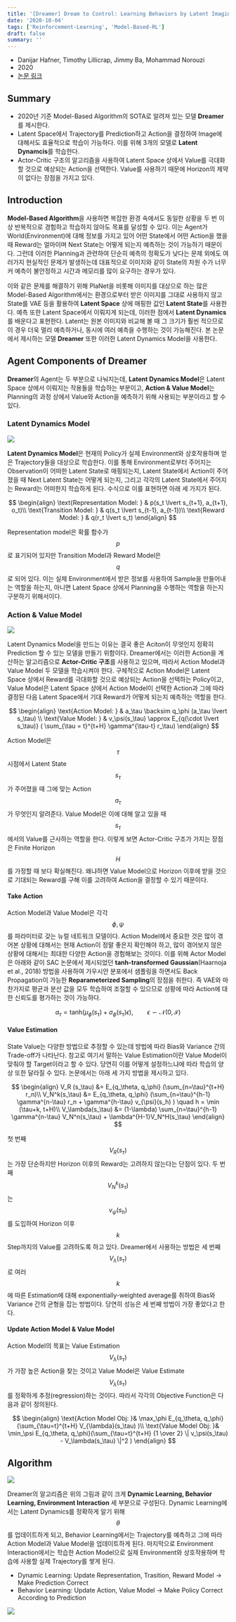 ```yaml
---
title: '[Dreamer] Dream to Control: Learning Behaviors by Latent Imagination'
date: '2020-10-04'
tags: ['Reinforcement-Learning', 'Model-Based-RL']
draft: false
summary: ''
---
```


- Danijar Hafner, Timothy Lillicrap, Jimmy Ba, Mohammad Norouzi
- 2020
- [논문 링크](https://arxiv.org/abs/1912.01603)

## Summary

- 2020년 기준 Model-Based Algorithm의 SOTA로 알려져 있는 모델 **Dreamer**를 제시한다.
- Latent Space에서 Trajectory를 Prediction하고 Action을 결정하여 Image에 대해서도 효율적으로 학습이 가능하다. 이를 위해 3개의 모델로 **Latent Dynamcis**를 학습한다.
- Actor-Critic 구조의 알고리즘을 사용하여 Latent Space 상에서 Value를 극대화할 것으로 예상되는 Action을 선택한다. Value를 사용하기 때문에 Horizon의 제약이 없다는 장점을 가지고 있다.

## Introduction

**Model-Based Algorithm**을 사용하면 복잡한 환경 속에서도 동일한 상황을 두 번 이상 반복적으로 경험하고 학습하지 않아도 목표를 달성할 수 있다. 이는 Agent가 World(Environment)에 대해 정보를 가지고 있어 어떤 State에서 어떤 Action을 했을 때 Reward는 얼마이며 Next State는 어떻게 되는지 예측하는 것이 가능하기 때문이다. 그런데 이러한 Planning과 관련하여 단순히 예측의 정확도가 낮다는 문제 외에도 여러가지 현실적인 문제가 발생하는데 대표적으로 이미지와 같이 State의 차원 수가 너무 커 예측이 불안정하고 시간과 메모리를 많이 요구하는 경우가 있다.

이와 같은 문제를 해결하기 위해 PlaNet을 비롯해 이미지를 대상으로 하는 많은 Model-Based Algorithm에서는 환경으로부터 받은 이미지를 그대로 사용하지 않고 State를 VAE 등을 활용하여 **Latent Space** 상에 매핑한 값인 **Latent State**를 사용한다. 예측 또한 Latent Space에서 이뤄지게 되는데, 이러한 점에서 **Latent Dynamics**를 배운다고 표현한다. Latent는 원본 이미지와 비교해 볼 때 그 크기가 훨씬 적으므로 이 경우 더욱 멀리 예측하거나, 동시에 여러 예측을 수행하는 것이 가능해진다. 본 논문에서 제시하는 모델 **Dreamer** 또한 이러한 Latent Dynamics Model을 사용한다.

## Agent Components of Dreamer

**Dreamer**의 Agent는 두 부분으로 나눠지는데, **Latent Dynamics Model**은 Latent Space 상에서 이뤄지는 작용들을 학습하는 부분이고, **Action & Value Model**는 Planning의 과정 상에서 Value와 Action을 예측하기 위해 사용되는 부분이라고 할 수 있다.

### Latent Dynamics Model

<img
  src="/static/images/paper-review/dreamer_latent_dynamics_model.png"
  className="mx-auto my-4 block w-[24em]"
/>

**Latent Dynamics Model**은 현재의 Policy가 실제 Environment와 상호작용하며 얻은 Trajectory들을 대상으로 학습한다. 이를 통해 Environment로부터 주어지는 Observation이 어떠한 Latent State로 매핑되는지, Latent State에서 Action이 주어졌을 때 Next Latent State는 어떻게 되는지, 그리고 각각의 Latent State에서 주어지는 Reward는 어떠한지 학습하게 된다. 수식으로 이를 표현하면 아래 세 가지가 된다.

$$
\begin{align}
\text{Representation Model:  } & p(s_t \lvert s_{t+1}, a_{t+1}, o_t)\\
\text{Transition Model:  } & q(s_t \lvert s_{t-1}, a_{t-1})\\
\text{Reward Model:  } & q(r_t \lvert s_t)
\end{align}
$$

Representation model은 확률 함수가 $$p$$로 표기되어 있지만 Transition Model과 Reward Model은 $$q$$로 되어 있다. 이는 실제 Environment에서 받은 정보를 사용하여 Sample을 만들어내는 역할을 하는지, 아니면 Latent Space 상에서 Planning을 수행하는 역할을 하는지 구분하기 위해서이다.

### Action & Value Model

<img
  src="/static/images/paper-review/dreamer_behavior_in_imagination.png"
  className="mx-auto my-4 block w-[24em]"
/>

Latent Dynamics Model을 만드는 이유는 결국 좋은 Aciton이 무엇인지 정확히 Prediction 할 수 있는 모델을 만들기 위함이다. Dreamer에서는 이러한 Action을 계산하는 알고리즘으로 **Actor-Critic 구조**를 사용하고 있으며, 따라서 Action Model과 Value Model 두 모델을 학습시켜야 한다. 구체적으로 Action Model은 Latent Space 상에서 Reward를 극대화할 것으로 예상되는 Action을 선택하는 Policy이고, Value Model은 Latent Space 상에서 Action Model이 선택한 Action과 그에 따라 결정된 다음 Latent Space에서 기대 Reward가 어떻게 되는지 예측하는 역할을 한다.

$$
\begin{align}
\text{Action Model:  } & a_\tau \backsim q_\phi (a_\tau \lvert s_\tau) \\
\text{Value Model:  } & v_\psi(s_\tau) \approx E_{q(\cdot \lvert s_\tau)} ( \sum_{\tau = t}^{t+H} \gamma^{\tau-t} r_\tau)
\end{align}
$$

Action Model은 $$\tau$$시점에서 Latent State $$s_\tau$$가 주어졌을 때 그에 맞는 Action $$a_\tau$$가 무엇인지 알려준다. Value Model은 이에 대해 알고 있을 때 $$s_\tau$$에서의 Value를 근사하는 역할을 한다. 이렇게 보면 Actor-Critic 구조가 가지는 장점은 Finite Horizon $$H$$를 가정할 때 보다 확실해진다. 왜냐하면 Value Model으로 Horizon 이후에 받을 것으로 기대되는 Reward를 구해 이를 고려하여 Action을 결정할 수 있기 때문이다.

#### Take Action

Action Model과 Value Model은 각각 $$\phi, \psi$$를 파라미터로 갖는 뉴럴 네트워크 모델이다. Action Model에서 중요한 것은 많이 겪어본 상황에 대해서는 현재 Action이 정말 좋은지 확인해야 하고, 많이 겪어보지 않은 상황에 대해서는 최대한 다양한 Action을 경험해보는 것이다. 이를 위해 Actor Model은 아래와 같이 SAC 논문에서 제시되었던 **tanh-transformed Gaussian**(Haarnoja et al., 2018) 방법을 사용하여 가우시안 분포에서 샘플링을 하면서도 Back Propagation이 가능한 **Reparameterized Sampling**의 장점을 취한다. 즉 VAE와 마찬가지로 평균과 분산 값을 모두 학습하여 조절할 수 있으므로 상황에 따라 Action에 대한 신뢰도를 평가하는 것이 가능하다.

$$
a_\tau = \text{tanh}(\mu_\phi(s_\tau) + \sigma_{\phi}(s_\tau) \epsilon), \qquad \epsilon \backsim \mathcal N(0, \mathcal I)
$$

#### Value Estimation

State Value는 다양한 방법으로 추정할 수 있는데 방법에 따라 Bias와 Variance 간의 Trade-off가 나타난다. 참고로 여기서 말하는 Value Estimation이란 Value Model이 맞춰야 할 Target이라고 할 수 있다. 당연히 이를 어떻게 설정하느냐에 따라 학습의 양상 또한 달라질 수 있다. 논문에서는 아래 세 가지 방법을 제시하고 있다.

$$
\begin{align}
V_R (s_\tau) &= E_{q_\theta, q_\phi} (\sum_{n=\tau}^{t+H} r_n)\\
V_N^k(s_\tau) &= E_{q_\theta, q_\phi} (\sum_{n=\tau}^{h-1} \gamma^{n-\tau} r_n + \gamma^{h-\tau} v_{\psi}(s_h) ) \quad h = \min (\tau+k, t+H)\\
V_\lambda(s_\tau) &= (1-\lambda) \sum_{n=\tau}^{h-1} \gamma^{n-\tau} V_N^n(s_\tau) + \lambda^{H-1}V_N^H(s_\tau)
\end{align}
$$

첫 번째 $$V_R (s_\tau)$$는 가장 단순하지만 Horizon 이후의 Reward는 고려하지 않는다는 단점이 있다. 두 번째 $$V_N^k(s_\tau)$$는 $$v_{\psi}(s_h)$$를 도입하여 Horizon 이후 $$k$$ Step까지의 Value를 고려하도록 하고 있다. Dreamer에서 사용하는 방법은 세 번째 $$V_\lambda(s_\tau)$$로 여러 $$k$$에 따른 Estimation에 대해 exponentially-weighted average를 취하여 Bias와 Variance 간의 균형을 잡는 방법이다. 당연히 성능은 세 번째 방법이 가장 좋았다고 한다.

#### Update Action Model & Value Model

Action Model의 목표는 Value Estimation $$V_\lambda(s_\tau)$$가 가장 높은 Action을 찾는 것이고 Value Model은 Value Estimate $$V_\lambda(s_\tau)$$를 정확하게 추정(regression)하는 것이다. 따라서 각각의 Objective Function은 다음과 같이 정의된다.

$$
\begin{align}
\text{Action Model Obj:  }& \max_\phi E_{q_\theta, q_\phi}(\sum_{\tau=t}^{t+H} V_{\lambda}(s_\tau) )\\
\text{Value Model Obj:  }& \min_\psi E_{q_\theta, q_\phi}(\sum_{\tau=t}^{t+H} {1 \over 2} \| v_\psi(s_\tau) - V_\lambda(s_\tau) \|^2  )
\end{align}
$$

## Algorithm

<img
  src="/static/images/paper-review/dreamer_3_part_of_algorithm.png"
  className="mx-auto my-4 block w-[40em]"
/>

Dreamer의 알고리즘은 위의 그림과 같이 크게 **Dynamic Learning, Behavior Learning, Environment Interaction** 세 부분으로 구성된다. Dynamic Learning에서는 Latent Dynamics를 정확하게 알기 위해 $$\theta$$를 업데이트하게 되고, Behavior Learning에서는 Trajectory를 예측하고 그에 따라 Action Model과 Value Model을 업데이트하게 된다. 마지막으로 Environment Interaction에서는 학습한 Action Model으로 실제 Environment와 상호작용하며 학습에 사용할 실제 Trajectory를 쌓게 된다.

- Dynamic Learning: Update Representation, Trasition, Reward Model -> Make Prediction Correct
- Behavior Learning: Update Action, Value Model -> Make Policy Correct According to Prediction

<img
  src="/static/images/paper-review/dreamer_algorithm.png"
  className="mx-auto my-4 block w-[40em]"
/>
